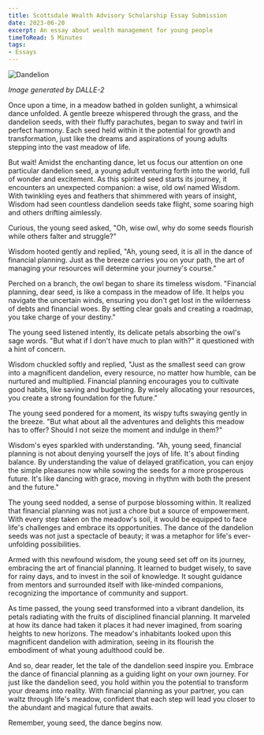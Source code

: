 ```yaml
---
title: Scottsdale Wealth Advisory Scholarship Essay Submission
date: 2023-06-20
excerpt: An essay about wealth management for young people
timeToRead: 5 Minutes
tags:
- Essays
--- 
```



![Dandelion](dandelion.png)

*Image generated by DALLE-2*

Once upon a time, in a meadow bathed in golden sunlight, a whimsical dance unfolded. A gentle breeze whispered through the grass, and the dandelion seeds, with their fluffy parachutes, began to sway and twirl in perfect harmony. Each seed held within it the potential for growth and transformation, just like the dreams and aspirations of young adults stepping into the vast meadow of life.

But wait! Amidst the enchanting dance, let us focus our attention on one particular dandelion seed, a young adult venturing forth into the world, full of wonder and excitement. As this spirited seed starts its journey, it encounters an unexpected companion: a wise, old owl named Wisdom. With twinkling eyes and feathers that shimmered with years of insight, Wisdom had seen countless dandelion seeds take flight, some soaring high and others drifting aimlessly.

Curious, the young seed asked, "Oh, wise owl, why do some seeds flourish while others falter and struggle?"

Wisdom hooted gently and replied, "Ah, young seed, it is all in the dance of financial planning. Just as the breeze carries you on your path, the art of managing your resources will determine your journey's course."

Perched on a branch, the owl began to share its timeless wisdom. "Financial planning, dear seed, is like a compass in the meadow of life. It helps you navigate the uncertain winds, ensuring you don't get lost in the wilderness of debts and financial woes. By setting clear goals and creating a roadmap, you take charge of your destiny."

The young seed listened intently, its delicate petals absorbing the owl's sage words. "But what if I don't have much to plan with?" it questioned with a hint of concern.

Wisdom chuckled softly and replied, "Just as the smallest seed can grow into a magnificent dandelion, every resource, no matter how humble, can be nurtured and multiplied. Financial planning encourages you to cultivate good habits, like saving and budgeting. By wisely allocating your resources, you create a strong foundation for the future."

The young seed pondered for a moment, its wispy tufts swaying gently in the breeze. "But what about all the adventures and delights this meadow has to offer? Should I not seize the moment and indulge in them?"

Wisdom's eyes sparkled with understanding. "Ah, young seed, financial planning is not about denying yourself the joys of life. It's about finding balance. By understanding the value of delayed gratification, you can enjoy the simple pleasures now while sowing the seeds for a more prosperous future. It's like dancing with grace, moving in rhythm with both the present and the future."

The young seed nodded, a sense of purpose blossoming within. It realized that financial planning was not just a chore but a source of empowerment. With every step taken on the meadow's soil, it would be equipped to face life's challenges and embrace its opportunities. The dance of the dandelion seeds was not just a spectacle of beauty; it was a metaphor for life's ever-unfolding possibilities.

Armed with this newfound wisdom, the young seed set off on its journey, embracing the art of financial planning. It learned to budget wisely, to save for rainy days, and to invest in the soil of knowledge. It sought guidance from mentors and surrounded itself with like-minded companions, recognizing the importance of community and support.

As time passed, the young seed transformed into a vibrant dandelion, its petals radiating with the fruits of disciplined financial planning. It marveled at how its dance had taken it places it had never imagined, from soaring heights to new horizons. The meadow's inhabitants looked upon this magnificent dandelion with admiration, seeing in its flourish the embodiment of what young adulthood could be.

And so, dear reader, let the tale of the dandelion seed inspire you. Embrace the dance of financial planning as a guiding light on your own journey. For just like the dandelion seed, you hold within you the potential to transform your dreams into reality. With financial planning as your partner, you can waltz through life's meadow, confident that each step will lead you closer to the abundant and magical future that awaits.

Remember, young seed, the dance begins now.

<Giscus
    id="comments"
    repo="benf2004/my-blog"
    repoId="R_kgDOJx_n5Q"
    category="Announcements"
    categoryId="DIC_kwDOJx_n5c4CXmy-"
    mapping="pathname"
    term="Welcome to @giscus/react component!"
    reactionsEnabled="1"
    emitMetadata="0"
    inputPosition="top"
    theme="preferred_color_scheme"
    lang="en"
/>
<script>
  function changeGiscusTheme () {
    const theme = localStorage.getItem("theme-ui-color-mode")

    function sendMessage(message) {
      const iframe = document.querySelector('iframe.giscus-frame');
      if (!iframe) return;
      iframe.contentWindow.postMessage({ giscus: message }, 'https://giscus.app');
    }

    sendMessage({
      setConfig: {
        theme: theme
      }
    });
  }
  changeGiscusTheme()

   document.querySelector("button").addEventListener("click", changeGiscusTheme)
</script>